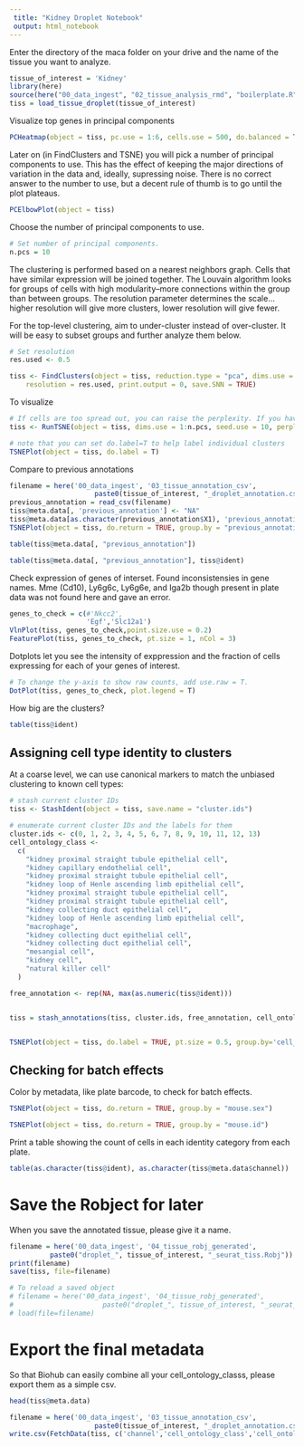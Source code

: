 ```yaml
---
 title: "Kidney Droplet Notebook"
 output: html_notebook
---
```


Enter the directory of the maca folder on your drive and the name of the tissue you want to analyze.

```r
tissue_of_interest = 'Kidney'
library(here)
source(here("00_data_ingest", "02_tissue_analysis_rmd", "boilerplate.R"))
tiss = load_tissue_droplet(tissue_of_interest)
```

Visualize top genes in principal components
```r
PCHeatmap(object = tiss, pc.use = 1:6, cells.use = 500, do.balanced = TRUE, label.columns = FALSE, num.genes = 9)
```

Later on (in FindClusters and TSNE) you will pick a number of principal components to use. This has the effect of keeping the major directions of variation in the data and, ideally, supressing noise. There is no correct answer to the number to use, but a decent rule of thumb is to go until the plot plateaus.

```r
PCElbowPlot(object = tiss)
```

Choose the number of principal components to use.
```r
# Set number of principal components. 
n.pcs = 10
```


The clustering is performed based on a nearest neighbors graph. Cells that have similar expression will be joined together. The Louvain algorithm looks for groups of cells with high modularity--more connections within the group than between groups. The resolution parameter determines the scale...higher resolution will give more clusters, lower resolution will give fewer.

For the top-level clustering, aim to under-cluster instead of over-cluster. It will be easy to subset groups and further analyze them below.

```r
# Set resolution 
res.used <- 0.5

tiss <- FindClusters(object = tiss, reduction.type = "pca", dims.use = 1:n.pcs, 
    resolution = res.used, print.output = 0, save.SNN = TRUE)
```


To visualize 
```r
# If cells are too spread out, you can raise the perplexity. If you have few cells, try a lower perplexity (but never less than 10).
tiss <- RunTSNE(object = tiss, dims.use = 1:n.pcs, seed.use = 10, perplexity=100, dim.embed = 2)
```

```r
# note that you can set do.label=T to help label individual clusters
TSNEPlot(object = tiss, do.label = T)
```

Compare to previous annotations
```r
filename = here('00_data_ingest', '03_tissue_annotation_csv', 
                     paste0(tissue_of_interest, "_droplet_annotation.csv"))
previous_annotation = read_csv(filename)
tiss@meta.data[, 'previous_annotation'] <- "NA"
tiss@meta.data[as.character(previous_annotation$X1), 'previous_annotation'] <- as.character(previous_annotation$cell_ontology_class)
TSNEPlot(object = tiss, do.return = TRUE, group.by = "previous_annotation")
```
```r
table(tiss@meta.data[, "previous_annotation"])
```


```r
table(tiss@meta.data[, "previous_annotation"], tiss@ident)
```


Check expression of genes of interset. Found inconsistensies in gene names. Mme (Cd10), Ly6g6c, Ly6g6e, and Iga2b though present in plate data was not found here and gave an error.

```r
genes_to_check = c(#'Nkcc2',
                   'Egf','Slc12a1')
VlnPlot(tiss, genes_to_check,point.size.use = 0.2)
FeaturePlot(tiss, genes_to_check, pt.size = 1, nCol = 3)
```

Dotplots let you see the intensity of exppression and the fraction of cells expressing for each of your genes of interest.

```r
# To change the y-axis to show raw counts, add use.raw = T.
DotPlot(tiss, genes_to_check, plot.legend = T)
```

How big are the clusters?
```r
table(tiss@ident)
```



<!-- Which markers identify a specific cluster? -->

<!-- ```{r} -->
<!-- clust.markers <- FindMarkers(object = tiss, ident.1 = 10, ident.2 = c(11,6), only.pos = TRUE, min.pct = 0.25, thresh.use = 0.25) -->
<!-- ``` -->


<!-- ```{r} -->
<!-- print(x = head(x= clust.markers, n = 10)) -->
<!-- ``` -->

<!-- You can also compute all markers for all clusters at once. This may take some time. -->
<!-- ```{r} -->
<!-- tiss.markers <- FindAllMarkers(object = tiss, only.pos = TRUE, min.pct = 0.25, thresh.use = 0.25) -->
<!-- ``` -->

<!-- Display the top markers you computed above. -->
<!-- ```{r} -->
<!-- tiss.markers %>% group_by(cluster) %>% top_n(10, avg_logFC) -->
<!-- ``` -->

## Assigning cell type identity to clusters

At a coarse level, we can use canonical markers to match the unbiased clustering to known cell types:

```r
# stash current cluster IDs
tiss <- StashIdent(object = tiss, save.name = "cluster.ids")

# enumerate current cluster IDs and the labels for them
cluster.ids <- c(0, 1, 2, 3, 4, 5, 6, 7, 8, 9, 10, 11, 12, 13)
cell_ontology_class <-
  c(
    "kidney proximal straight tubule epithelial cell", 
    "kidney capillary endothelial cell",
    "kidney proximal straight tubule epithelial cell", 
    "kidney loop of Henle ascending limb epithelial cell", 
    "kidney proximal straight tubule epithelial cell", 
    "kidney proximal straight tubule epithelial cell", 
    "kidney collecting duct epithelial cell", 
    "kidney loop of Henle ascending limb epithelial cell", 
    "macrophage", 
    "kidney collecting duct epithelial cell", 
    "kidney collecting duct epithelial cell", 
    "mesangial cell", 
    "kidney cell", 
    "natural killer cell"
  )

free_annotation <- rep(NA, max(as.numeric(tiss@ident)))


tiss = stash_annotations(tiss, cluster.ids, free_annotation, cell_ontology_class)


TSNEPlot(object = tiss, do.label = TRUE, pt.size = 0.5, group.by='cell_ontology_class')
```


## Checking for batch effects


Color by metadata, like plate barcode, to check for batch effects.
```r
TSNEPlot(object = tiss, do.return = TRUE, group.by = "mouse.sex")
```

```r
TSNEPlot(object = tiss, do.return = TRUE, group.by = "mouse.id")
```

Print a table showing the count of cells in each identity category from each plate.

```r
table(as.character(tiss@ident), as.character(tiss@meta.data$channel))
```


# Save the Robject for later
When you save the annotated tissue, please give it a name.

```r
filename = here('00_data_ingest', '04_tissue_robj_generated', 
		  paste0("droplet_", tissue_of_interest, "_seurat_tiss.Robj"))
print(filename)
save(tiss, file=filename)
```

```r
# To reload a saved object
# filename = here('00_data_ingest', '04_tissue_robj_generated', 
#                      paste0("droplet_", tissue_of_interest, "_seurat_tiss.Robj"))
# load(file=filename)
```



# Export the final metadata

So that Biohub can easily combine all your cell_ontology_classs, please export them as a simple csv.

```r
head(tiss@meta.data)
```


```r
filename = here('00_data_ingest', '03_tissue_annotation_csv', 
                     paste0(tissue_of_interest, "_droplet_annotation.csv"))
write.csv(FetchData(tiss, c('channel','cell_ontology_class','cell_ontology_id', 'free_annotation', 'tSNE_1', 'tSNE_2')), file=filename)
```
